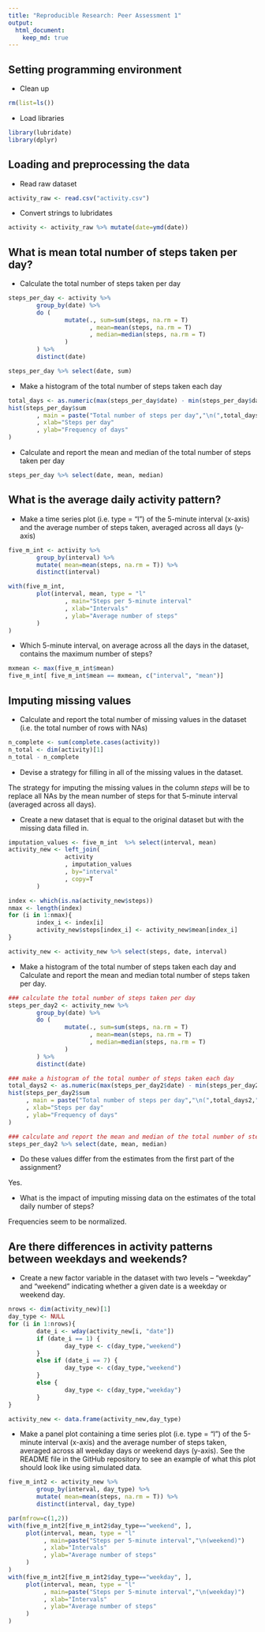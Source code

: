 ```yaml
---
title: "Reproducible Research: Peer Assessment 1"
output: 
  html_document:
    keep_md: true
---
```




## Setting programming environment
- Clean up
```r
rm(list=ls())
```


- Load libraries
```r
library(lubridate)
library(dplyr)
```



## Loading and preprocessing the data
- Read raw dataset
```r
activity_raw <- read.csv("activity.csv")
```


- Convert strings to lubridates
```r
activity <- activity_raw %>% mutate(date=ymd(date))
```



## What is mean total number of steps taken per day?
- Calculate the total number of steps taken per day
```r
steps_per_day <- activity %>% 
        group_by(date) %>% 
        do (
                mutate(., sum=sum(steps, na.rm = T)
                       , mean=mean(steps, na.rm = T)
                       , median=median(steps, na.rm = T)
                )
        ) %>%
        distinct(date)

steps_per_day %>% select(date, sum)
```


- Make a histogram of the total number of steps taken each day
```r
total_days <- as.numeric(max(steps_per_day$date) - min(steps_per_day$date) + 1)
hist(steps_per_day$sum
        , main = paste("Total number of steps per day","\n(",total_days,"-day period)")
        , xlab="Steps per day"
        , ylab="Frequency of days"
)
```


- Calculate and report the mean and median of the total number of steps taken per day
```r
steps_per_day %>% select(date, mean, median)
```



## What is the average daily activity pattern?
- Make a time series plot (i.e. type = "l") of the 5-minute interval (x-axis) and the average number of steps taken, averaged across all days (y-axis)
```r
five_m_int <- activity %>% 
        group_by(interval) %>% 
        mutate( mean=mean(steps, na.rm = T)) %>%
        distinct(interval)

with(five_m_int, 
        plot(interval, mean, type = "l"
                , main="Steps per 5-minute interval"
                , xlab="Intervals"
                , ylab="Average number of steps"
        )
)
```


- Which 5-minute interval, on average across all the days in the dataset, contains the maximum number of steps?
```r
mxmean <- max(five_m_int$mean)
five_m_int[ five_m_int$mean == mxmean, c("interval", "mean")]
```



## Imputing missing values
- Calculate and report the total number of missing values in the dataset (i.e. the total number of rows with NAs)
```r
n_complete <- sum(complete.cases(activity))
n_total <- dim(activity)[1]
n_total - n_complete
```


- Devise a strategy for filling in all of the missing values in the dataset. 

The strategy for imputing the missing values in the column *steps* will be to replace all NAs by the mean number of steps for that 5-minute interval (averaged across all days).


- Create a new dataset that is equal to the original dataset but with the missing data filled in.

```r
imputation_values <- five_m_int  %>% select(interval, mean)
activity_new <- left_join(
                activity
                , imputation_values
                , by="interval"
                , copy=T
        )

index <- which(is.na(activity_new$steps))
nmax <- length(index)
for (i in 1:nmax){
        index_i <- index[i]
        activity_new$steps[index_i] <- activity_new$mean[index_i] 
}

activity_new <- activity_new %>% select(steps, date, interval)

```


- Make a histogram of the total number of steps taken each day and Calculate and report the mean and median total number of steps taken per day.

```r
### calculate the total number of steps taken per day
steps_per_day2 <- activity_new %>% 
        group_by(date) %>% 
        do (
                mutate(., sum=sum(steps, na.rm = T)
                       , mean=mean(steps, na.rm = T)
                       , median=median(steps, na.rm = T)
                )
        ) %>%
        distinct(date)

### make a histogram of the total number of steps taken each day
total_days2 <- as.numeric(max(steps_per_day2$date) - min(steps_per_day2$date) + 1)
hist(steps_per_day2$sum
     , main = paste("Total number of steps per day","\n(",total_days2,"-day period)")
     , xlab="Steps per day"
     , ylab="Frequency of days"
)

### calculate and report the mean and median of the total number of steps taken per day
steps_per_day2 %>% select(date, mean, median)

```


- Do these values differ from the estimates from the first part of the assignment? 

Yes.

- What is the impact of imputing missing data on the estimates of the total daily number of steps?

Frequencies seem to be normalized.



## Are there differences in activity patterns between weekdays and weekends?

- Create a new factor variable in the dataset with two levels – “weekday” and “weekend” indicating whether a given date is a weekday or weekend day.

```r
nrows <- dim(activity_new)[1]
day_type <- NULL
for (i in 1:nrows){
        date_i <- wday(activity_new[i, "date"])
        if (date_i == 1) {
                day_type <- c(day_type,"weekend")
        }
        else if (date_i == 7) {
                day_type <- c(day_type,"weekend")
        }
        else {
                day_type <- c(day_type,"weekday")
        }
}

activity_new <- data.frame(activity_new,day_type)

```


- Make a panel plot containing a time series plot (i.e. type = "l") of the 5-minute interval (x-axis) and the average number of steps taken, averaged across all weekday days or weekend days (y-axis). See the README file in the GitHub repository to see an example of what this plot should look like using simulated data.


```r

five_m_int2 <- activity_new %>% 
        group_by(interval, day_type) %>% 
        mutate( mean=mean(steps, na.rm = T)) %>%
        distinct(interval, day_type)

par(mfrow=c(1,2))
with(five_m_int2[five_m_int2$day_type=="weekend", ], 
     plot(interval, mean, type = "l"
          , main=paste("Steps per 5-minute interval","\n(weekend)")
          , xlab="Intervals"
          , ylab="Average number of steps"
     )
)
with(five_m_int2[five_m_int2$day_type=="weekday", ], 
     plot(interval, mean, type = "l"
          , main=paste("Steps per 5-minute interval","\n(weekday)")
          , xlab="Intervals"
          , ylab="Average number of steps"
     )
)

```


